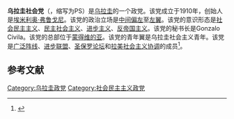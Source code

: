 {{Refimprove|time=2020-11-17T13:02:26+00:00}}
'''乌拉圭社会党'''（{{lang-es|Partido Socialista del Uruguay}}，缩写为PS）是[[乌拉圭|乌拉圭]]的一个政党。该党成立于1910年，创始人是[[埃米利奥·弗鲁戈尼|埃米利奥·弗鲁戈尼]]。该党的政治立场是[[中间偏左|中间偏左]]至[[左翼|左翼]]。该党的意识形态是[[社会民主主义|社会民主主义]]、[[民主社会主义|民主社会主义]]、[[进步主义|进步主义]]、[[反帝国主义|反帝国主义]]。该党的秘书长是Gonzalo Civila。该党的总部位于[[蒙得维的亚|蒙得维的亚]]。该党的青年翼是乌拉圭社会主义青年。该党是[[广泛阵线_(乌拉圭)|广泛阵线]]、[[进步联盟|进步联盟]]、[[圣保罗论坛|圣保罗论坛]]和[[拉美社会主义协调|拉美社会主义协调]]的成员<ref>{{Cite web|url=https://www.carasycaretas.com.uy/partido-socialista-se-desafilio-la-internacional-socialista/|title=PS se desafilió de la Internacional Socialista|date=2017-03-03|website=Caras y Caretas|language=es-ES|access-date=2019-01-15|archive-date=2019-01-15|archive-url=https://web.archive.org/web/20190115234526/https://www.carasycaretas.com.uy/partido-socialista-se-desafilio-la-internacional-socialista/|dead-url=no}}</ref>。

==参考文献==
{{reflist}}
{{乌拉圭政党}}

[[Category:乌拉圭政党|Category:乌拉圭政党]]
[[Category:社会民主主义政党|Category:社会民主主义政党]]
{{politic-stub}}